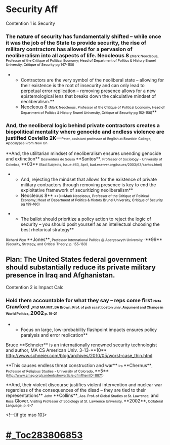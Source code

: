 =Security Aff= 

Contention 1 is Security


===The nature of security has fundamentally shifted – while once it was the job of the State to provide security, the rise of military contractors has allowed for a pervasion of neoliberalism into all aspects of life. Neocleous 8 <span style="font-size: 8pt;">(</span><span style="color: black; font-size: 8pt; font-weight: normal;">Mark Neocleous, Professor of the Critique of Political Economy; Head of Department of Politics & History Brunel University, Critique of Security pg 147-150)</span>=== 
**<span class="Heading2Char">Contractors are the very symbol of the neoliberal state – allowing for their existence is the root of insecurity and can only lead to perpetual error replication – removing presence allows for a new epistemological lens that breaks down the calculative mindset of neoliberalism.</span>**
**<span class="Heading2Char"> Neocleous 8</span> <span style="font-size: 8pt;">(<span style="color: black;">Mark Neocleous, Professor of the Critique of Political Economy; Head of Department of Politics & History Brunel University, Critique of Security pg 152-156)</span></span>**

===And, the neoliberal logic behind private contractors creates a biopolitical mentality where genocide and endless violence are justified Coviello 2K—<span style="font-size: 8pt; font-weight: normal;">Peter, assistant professor of English at Bowdoin College, Apocalypse From Now On</span>=== 



<span class="Heading2Char">**And, the utilitarian mindset of neoliberalism ensures unending genocide and extinction**</span>
<span style="font-size: 8pt;">Boaventura de Sousa </span>**<span class="Heading2Char">Santos</span>**<span style="font-size: 8pt;">, Professor of Sociology - University of Coimbra, </span>**<span class="Heading2Char">03</span>**<span style="font-size: 8pt;"> (Bad Subjects, Issue #63, April, bad.eserver.org/issues/2003/63/santos.html)</span>

**<span class="Heading2Char">And, rejecting the mindset that allows for the existence of private military contractors through removing presence is key to end the exploitative framework of securitizing neoliberalism</span>**
**<span class="Heading2Char"> Neocleous 8</span>** <span style="font-size: 8pt;">**(**<span style="color: black;">Mark Neocleous, Professor of the Critique of Political Economy; Head of Department of Politics & History Brunel University, Critique of Security pg 159-160)</span></span>


**<span class="Heading2Char">The ballot should prioritize a policy action to reject the logic of security – you should posit yourself as an intellectual choosing the best rhetorical strategy</span>**
<span style="font-size: 8pt;">Richard Wyn </span>**<span class="Heading2Char">Jones</span>**<span style="font-size: 8pt;">, Professor International Politics @ Aberystwyth University, ‘</span>**<span class="Heading2Char">99</span>**<span style="font-size: 8pt;"> (Security, Strategy, and Critical Theory, p. 155-163)</span>
==<span class="styleboldunderline">Plan: The United States federal government should substantially reduce its private military presence in Iraq and Afghanistan. </span>== 
<span class="styleboldunderline">Contention 2 is Impact Calc</span>
===Hold them accountable for what they say – reps come first <span style="font-size: 8pt;">Neta</span> Crawford ,<span style="font-size: 8pt;">PhD MA MIT, BA Brown, Prof. of poli sci at boston univ. Argument and Change in World Politics, </span>2002<span style="font-size: 8pt;"> p. 19-21</span>=== 

**<span class="Heading2Char">Focus on large, low-probability flashpoint impacts ensures policy paralysis and error replication</span>**
Bruce **<span class="Heading2Char">Schneier</span>** is an internationally renowned security technologist and author, MA CS American Univ. 3-13-**<span class="Heading2Char">10</span>** [[http://www.schneier.com/blog/archives/2010/05/worst-case_thin.html]]

<span class="Heading2Char">**This causes endless threat construction and war**</span>
<span style="font-size: 8pt;">Ira </span>**<span class="Heading2Char">Chernus</span>**<span style="font-size: 8pt;">, Professor of Religious Studies - University of Colorado, </span>**<span class="Heading2Char">5</span>** <span style="font-size: 8pt;">([[http://www.zmag.org/content/showarticle.cfm?ItemID=8871]])</span>

<span class="Heading2Char">**And, their violent discourse justifies violent intervention and nuclear war regardless of the consequences of the disad – they are tied to their representations**</span>
<span style="color: black; font-size: 8pt;">John</span> **<span class="Heading2Char">Collins</span>**<span style="color: black; font-size: 8pt;">, Ass. Prof. of Global Studies at St. Lawrence,</span> <span class="Heading2Char">and</span> <span style="color: black; font-size: 8pt;">Ross</span> <span class="Heading2Char">Glover</span><span style="color: black; font-size: 8pt;">, Visiting Professor of Sociology at St. Lawrence University, </span>**<span class="Heading2Char">2002</span>**<span style="color: black; font-size: 8pt;">, Collateral Language, p. 6-7</span>





<!--[if gte mso 10]> 
=[[#_Toc283806853]]= 
= = 
== ==